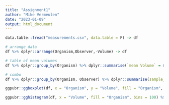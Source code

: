 ```yaml
---
title: "Assignment1"
author: "Mike Vermeulen"
date: "2023-01-09"
output: html_document
---
```




```r

data.table::fread("measurements.csv", data.table = F) -> df 

# arrange data
df %>% dplyr::arrange(Organism,Observer,-Volume) -> df

# table of mean volumes
df %>% dplyr::group_by(Organism) %>% dplyr::summarise(`mean Volume` = mean(Volume)) %>% knitr::kable(format = "simple")

# combo 
df %>% dplyr::group_by(Organism, Observer) %>% dplyr::summarise(sample_size = dplyr::n()) %>% knitr::kable(format = "simple")

ggpubr::ggboxplot(df, x = "Organism", y = "Volume", fill = "Organism", palette = "aaas") %>% ggpubr::ggpar(x.text.angle = 45, legend = "none")

ggpubr::gghistogram(df, x = "Volume", fill = "Organism", bins = 100) %>% ggpubr::facet(facet.by = "Organism", ncol = 1) -> p; ggpubr::ggpar(p, legend = "none")

```